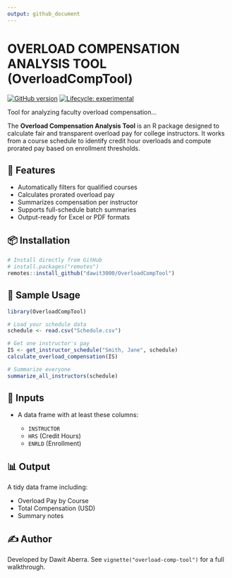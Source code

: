 ```yaml
---
output: github_document
---
```


# OVERLOAD COMPENSATION ANALYSIS TOOL (OverloadCompTool)

[![GitHub version](https://img.shields.io/github/v/tag/dawit3000/OverloadCompTool?label=GitHub&logo=github)](https://github.com/dawit3000/OverloadCompTool)
[![Lifecycle: experimental](https://img.shields.io/badge/lifecycle-experimental-orange.svg)](https://lifecycle.r-lib.org/articles/stages.html#experimental)

Tool for analyzing faculty overload compensation...


The **Overload Compensation Analysis Tool** is an R package designed to calculate fair and transparent overload pay for college instructors. It works from a course schedule to identify credit hour overloads and compute prorated pay based on enrollment thresholds.

## 🔧 Features

- Automatically filters for qualified courses
- Calculates prorated overload pay
- Summarizes compensation per instructor
- Supports full-schedule batch summaries
- Output-ready for Excel or PDF formats

## 📦 Installation

```r
# Install directly from GitHub
# install.packages("remotes")
remotes::install_github("dawit3000/OverloadCompTool")
````

## 📁 Sample Usage

```r
library(OverloadCompTool)

# Load your schedule data
schedule <- read.csv("Schedule.csv")

# Get one instructor's pay
IS <- get_instructor_schedule("Smith, Jane", schedule)
calculate_overload_compensation(IS)

# Summarize everyone
summarize_all_instructors(schedule)
```

## 📄 Inputs

* A data frame with at least these columns:

  * `INSTRUCTOR`
  * `HRS` (Credit Hours)
  * `ENRLD` (Enrollment)

## 📊 Output

A tidy data frame including:

* Overload Pay by Course
* Total Compensation (USD)
* Summary notes

## ✍️ Author

Developed by Dawit Aberra.
See `vignette("overload-comp-tool")` for a full walkthrough.
